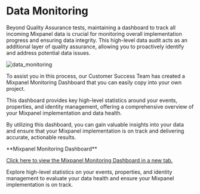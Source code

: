 
# Data Monitoring

Beyond Quality Assurance tests, maintaining a dashboard to track all incoming Mixpanel data is crucial for monitoring overall implementation progress and ensuring data integrity. This high-level data audit acts as an additional layer of quality assurance, allowing you to proactively identify and address potential data issues.

![data_monitoring](/data_monitoring.gif)

To assist you in this process, our Customer Success Team has created a Mixpanel Monitoring Dashboard that you can easily copy into your own project.

This dashboard provides key high-level statistics around your events, properties, and identity management, offering a comprehensive overview of your Mixpanel implementation and data health.

By utilizing this dashboard, you can gain valuable insights into your data and ensure that your Mixpanel implementation is on track and delivering accurate, actionable results.

<Callout type="info">
**Mixpanel Monitoring Dashboard**

[Click here to view the Mixpanel Monitoring Dashboard in a new tab.](https://mixpanel.com/project/3018488/view/3536632/app/boards/#id=6350211)

Explore high-level statistics on your events, properties, and identity management to evaluate your data health and ensure your Mixpanel implementation is on track.
</Callout>
